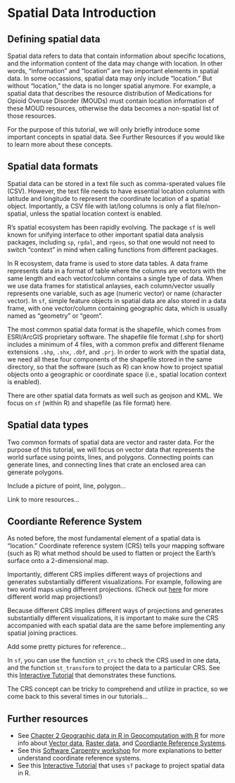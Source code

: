 # Spatial Data Introduction

## Defining spatial data  {#SD-spatial-data}
Spatial data refers to data that contain information about specific locations, and the information content of the data may change with location. In other words, "information" and "location" are two important elements in spatial data. In some occassions, spatial data may only include "location." But without "location," the data is no longer spatial anymore. For example, a spatial data that describes the resource distribution of Medications for Opioid Overuse Disorder (MOUDs) must contain location information of these MOUD resources, otherwise the data becomes a non-spatial list of those resources. 

For the purpose of this tutorial, we will only briefly introduce some important concepts in spatial data. See Further Resources if you would like to learn more about these concepts. 

## Spatial data formats {#SD-vector-data}
Spatial data can be stored in a text file such as comma-sperated values file (CSV). However, the text file needs to have essential location columns with latitude and longitude to represent the coordinate location of a spatial object. Importantly, a CSV file with lat/long columns is only a flat file/non-spatial, unless the spatial location context is enabled.

R's spatial ecosystem has been rapidly evolving. The package `sf` is well known for unifying interface to other important spatial data analysis packages, including `sp`, `rgdal`, and `rgeos`, so that one would not need to switch "context" in mind when calling functions from different packages.

In R ecosystem, data frame is used to store data tables. A data frame represents data in a format of table where the columns are vectors with the same length and each vector/column contains a single type of data. When we use data frames for statistical anlayses, each column/vector usually represents one variable, such as age (numeric vector) or name (character vector). In `sf`, simple feature objects in spatial data are also stored in a data frame, with one vector/column containing geographic data, which is usually named as "geometry" or "geom". 

The most common spatial data format is the shapefile, which comes from ESRI/ArcGIS proprietary software. The shapefile file format (.shp for short) includes a minimum of 4 files, with a common prefix and different filename extensions `.shp`, `.shx`, `.dbf`, and `.prj`. In order to work with the spatial data, we need all these four components of the shapefile stored in the same directory, so that the software (such as R) can know how to project spatial objects onto a geographic or coordinate space (i.e., spatial location context is enabled).     

There are other spatial data formats as well such as geojson and KML. We focus on `sf` (within R) and shapefile (as file format) here.

## Spatial data types

Two common formats of spatial data are vector and raster data. For the purpose of this tutorial, we will focus on vector data that represents the world surface using points, lines, and polygons. Connecting points can generate lines, and connecting lines that crate an enclosed area can generate polygons. 

Include a picture of point, line, polygon... 

Link to more resources...

## Coordiante Reference System {#SD-crs}
As noted before, the most fundamental element of a spatial data is "location." Coordinate reference system (CRS) tells your mapping software (such as R) what method should be used to flatten or project the Earth's surface onto a 2-dimensional map.

Importantly, different CRS implies different ways of projections and generates substantially different visualizations. For example, following are two world maps using different projections. (Check out [here](https://futuremaps.com/blogs/news/top-10-world-map-projections) for more different world map projections!)




Because different CRS implies different ways of projections and generates substantially different visualizations, it is important to make sure the CRS accompanied with each spatial data are the same before implementing any spatial joining practices.

Add some pretty pictures for reference... 

In `sf`, you can use the function `st_crs` to check the CRS used in one data, and the function `st_transform` to project the data to a particular CRS. See this [Interactive Tutorial](https://spatialanalysis.github.io/workshop-notes/introduction-to-spatial-data.html#interactive-tutorial) that demonstrates these functions.  

The CRS concept can be tricky to comprehend and utilize in practice, so we come back to this several times in our tutorials... 

## Further resources {-#SD-appendix}
* See [Chapter 2 Geographic data in R in Geocomputation with R](https://geocompr.robinlovelace.net/spatial-class.html) for more info about [Vector data](https://geocompr.robinlovelace.net/spatial-class.html#vector-data), [Raster data](https://geocompr.robinlovelace.net/spatial-class.html#raster-data), and [Coordiante Reference Systems](https://geocompr.robinlovelace.net/spatial-class.html#raster-data). 
* See this [Software Carpentry workshop](https://datacarpentry.org/organization-geospatial/03-crs/index.html) for more explanations to better understand coordinate reference systems. 
* See this [Interactive Tutorial](https://spatialanalysis.github.io/workshop-notes/introduction-to-spatial-data.html#interactive-tutorial) that uses `sf` package to project spatial data in R.  




